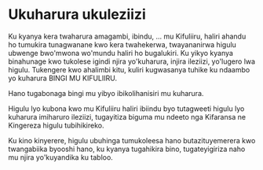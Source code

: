# Ukuharura ukuleziizi

Ku kyanya kera twaharura amagambi, ibindu, ... mu Kifuliiru, haliri ahandu ho tumukira tunagwanane kwo kera twahekerwa, twayananirwa higulu ubwenge bwo'mwona wo'mundu haliri ho bugalukiri. Ku yikyo kyanya binahunage kwo tukolese igindi njira yo'kuharura, injira ileziizi, yo'lugero lwa higulu. Tukengere kwo ahalimbi kitu, kuliri kugwasanya tuhike ku ndaambo yo kuharura BINGI MU KIFULIIRU.

Hano tugabonaga bingi mu yibyo ibikolihanisiri mu kuharura.

Higulu lyo kubona kwo mu Kifuliiru haliri ibiindu byo tutagweeti higulu lyo kuharura imiharuro ileziizi, tugayitiza biguma mu ndeeto nga Kifaransa ne Kingereza higulu tubihikireko.

Ku kino kinyerere, higulu ubuhinga tumukoleesa hano butazituyemerera kwo twangabiika byooshi hano, ku kyanya tugahikira bino, tugateyigiriza naho mu njira yo'kuyandika ku tabloo.
